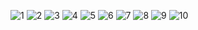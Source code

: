 ![1](/images/works/5/1.png)
![2](/images/works/5/2.png)
![3](/images/works/5/3.png)
![4](/images/works/5/4.png)
![5](/images/works/5/5.png)
![6](/images/works/5/6.png)
![7](/images/works/5/7.png)
![8](/images/works/5/8.png)
![9](/images/works/5/9.png)
![10](/images/works/5/10.png)
